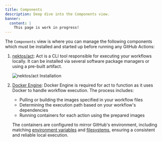 ```yaml
---
title: Components
description: Deep dive into the Components view.
banner:
  content: |
    This page is work in progress!
---
```


The `Components` view is where you can manage the following components which must be installed and started up before running any GitHub Actions:

1. [nektos/act](https://github.com/nektos/act): Act is a CLI tool responsible for executing your workflows locally. It can be installed via several software package managers or using a pre-built artifact.

    ![nektos/act Installation](../../../assets/components-view.png)

2. [Docker Engine](https://docs.docker.com/engine): Docker Engine is required for act to function as it uses Docker to handle workflow execution. The process includes:
    
    * Pulling or building the images specified in your workflow files
    * Determining the execution path based on your workflow's dependencies
    * Running containers for each action using the prepared images
    
    The containers are configured to mirror GitHub's environment, including matching [environment variables](https://docs.github.com/en/actions/writing-workflows/choosing-what-your-workflow-does/store-information-in-variables#default-environment-variables) and [filesystems](https://docs.github.com/en/actions/using-github-hosted-runners/using-github-hosted-runners#file-systems), ensuring a consistent and reliable local execution.